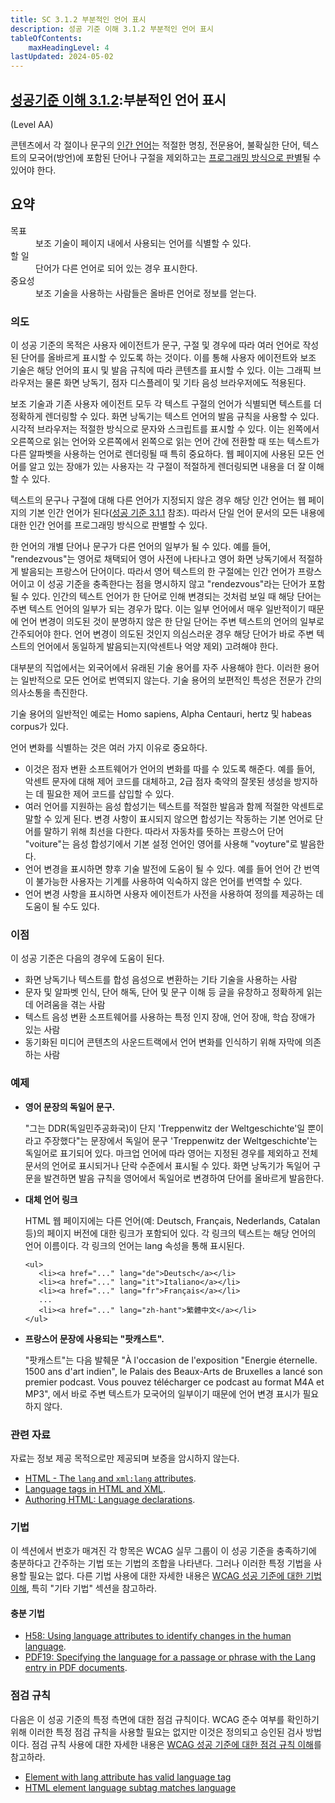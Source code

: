 ```yaml
---
title: SC 3.1.2 부분적인 언어 표시
description: 성공 기준 이해 3.1.2 부분적인 언어 표시
tableOfContents:
    maxHeadingLevel: 4
lastUpdated: 2024-05-02
---
```



## [성공기준 이해 3.1.2](https://w3.org/TR/WCAG22#language-of-parts):부분적인 언어 표시 

(Level AA)

<Card title="성공 기준(SC)"></Card>

콘텐츠에서 각 절이나 문구의 [인간 언어](../../../../glossary/human-language)는 적절한 명칭, 전문용어, 불확실한 단어, 텍스트의 모국어(방언)에 포함된 단어나 구절을 제외하고는 [프로그래밍 방식으로 판별](../../../../glossary/programmatically-determined)될 수 있어야 한다.

## 요약

<dl>
<dt>목표</dt>
<dd>보조 기술이 페이지 내에서 사용되는 언어를 식별할 수 있다.</dd>
<dt>할 일</dt>
<dd>단어가 다른 언어로 되어 있는 경우 표시한다.</dd>
<dt>중요성</dt>
<dd>보조 기술을 사용하는 사람들은 올바른 언어로 정보를 얻는다.</dd>
</dl>

### 의도

이 성공 기준의 목적은 사용자 에이전트가 문구, 구절 및 경우에 따라 여러 언어로 작성된 단어를 올바르게 표시할 수 있도록 하는 것이다. 이를 통해 사용자 에이전트와 보조 기술은 해당 언어의 표시 및 발음 규칙에 따라 콘텐츠를 표시할 수 있다. 이는 그래픽 브라우저는 물론 화면 낭독기, 점자 디스플레이 및 기타 음성 브라우저에도 적용된다.

보조 기술과 기존 사용자 에이전트 모두 각 텍스트 구절의 언어가 식별되면 텍스트를 더 정확하게 렌더링할 수 있다. 화면 낭독기는 텍스트 언어의 발음 규칙을 사용할 수 있다. 시각적 브라우저는 적절한 방식으로 문자와 스크립트를 표시할 수 있다. 이는 왼쪽에서 오른쪽으로 읽는 언어와 오른쪽에서 왼쪽으로 읽는 언어 간에 전환할 때 또는 텍스트가 다른 알파벳을 사용하는 언어로 렌더링될 때 특히 중요하다. 웹 페이지에 사용된 모든 언어를 알고 있는 장애가 있는 사용자는 각 구절이 적절하게 렌더링되면 내용을 더 잘 이해할 수 있다.

텍스트의 문구나 구절에 대해 다른 언어가 지정되지 않은 경우 해당 인간 언어는 웹 페이지의 기본 인간 언어가 된다([성공 기준 3.1.1](language-of-page) 참조). 따라서 단일 언어 문서의 모든 내용에 대한 인간 언어를 프로그래밍 방식으로 판별할 수 있다.

한 언어의 개별 단어나 문구가 다른 언어의 일부가 될 수 있다. 예를 들어, "rendezvous"는 영어로 채택되어 영어 사전에 나타나고 영어 화면 낭독기에서 적절하게 발음되는 프랑스어 단어이다. 따라서 영어 텍스트의 한 구절에는 인간 언어가 프랑스어이고 이 성공 기준을 충족한다는 점을 명시하지 않고 "rendezvous"라는 단어가 포함될 수 있다. 인간의 텍스트 언어가 한 단어로 인해 변경되는 것처럼 보일 때 해당 단어는 주변 텍스트 언어의 일부가 되는 경우가 많다. 이는 일부 언어에서 매우 일반적이기 때문에 언어 변경이 의도된 것이 분명하지 않은 한 단일 단어는 주변 텍스트의 언어의 일부로 간주되어야 한다. 언어 변경이 의도된 것인지 의심스러운 경우 해당 단어가 바로 주변 텍스트의 언어에서 동일하게 발음되는지(악센트나 억양 제외) 고려해야 한다.

대부분의 직업에서는 외국어에서 유래된 기술 용어를 자주 사용해야 한다. 이러한 용어는 일반적으로 모든 언어로 번역되지 않는다. 기술 용어의 보편적인 특성은 전문가 간의 의사소통을 촉진한다.

기술 용어의 일반적인 예로는 Homo sapiens, Alpha Centauri, hertz 및 habeas corpus가 있다.

언어 변화를 식별하는 것은 여러 가지 이유로 중요하다.

*   이것은 점자 변환 소프트웨어가 언어의 변화를 따를 수 있도록 해준다. 예를 들어, 악센트 문자에 대해 제어 코드를 대체하고, 2급 점자 축약의 잘못된 생성을 방지하는 데 필요한 제어 코드를 삽입할 수 있다.
*   여러 언어를 지원하는 음성 합성기는 텍스트를 적절한 발음과 함께 적절한 악센트로 말할 수 있게 된다. 변경 사항이 표시되지 않으면 합성기는 작동하는 기본 언어로 단어를 말하기 위해 최선을 다한다. 따라서 자동차를 뜻하는 프랑스어 단어 "voiture"는 음성 합성기에서 기본 설정 언어인 영어를 사용해 "voyture"로 발음한다.
*   언어 변경을 표시하면 향후 기술 발전에 도움이 될 수 있다. 예를 들어 언어 간 번역이 불가능한 사용자는 기계를 사용하여 익숙하지 않은 언어를 번역할 수 있다.
*   언어 변경 사항을 표시하면 사용자 에이전트가 사전을 사용하여 정의를 제공하는 데 도움이 될 수도 있다.

### 이점

이 성공 기준은 다음의 경우에 도움이 된다.

*   화면 낭독기나 텍스트를 합성 음성으로 변환하는 기타 기술을 사용하는 사람
*   문자 및 알파벳 인식, 단어 해독, 단어 및 문구 이해 등 글을 유창하고 정확하게 읽는 데 어려움을 겪는 사람
*   텍스트 음성 변환 소프트웨어를 사용하는 특정 인지 장애, 언어 장애, 학습 장애가 있는 사람
*   동기화된 미디어 콘텐츠의 사운드트랙에서 언어 변화를 인식하기 위해 자막에 의존하는 사람

### 예제

*   **영어 문장의 독일어 문구.**
    
    "그는 DDR(독일민주공화국)이 단지 'Treppenwitz der Weltgeschichte'일 뿐이라고 주장했다"는 문장에서 독일어 문구 'Treppenwitz der Weltgeschichte'는 독일어로 표기되어 있다. 마크업 언어에 따라 영어는 지정된 경우를 제외하고 전체 문서의 언어로 표시되거나 단락 수준에서 표시될 수 있다. 화면 낭독기가 독일어 구문을 발견하면 발음 규칙을 영어에서 독일어로 변경하여 단어를 올바르게 발음한다.
    
*   **대체 언어 링크**
    
    HTML 웹 페이지에는 다른 언어(예: Deutsch, Français, Nederlands, Catalan 등)의 페이지 버전에 대한 링크가 포함되어 있다. 각 링크의 텍스트는 해당 언어의 언어 이름이다. 각 링크의 언어는 lang 속성을 통해 표시된다.
    
    ```
    <ul>
       <li><a href="..." lang="de">Deutsch</a></li>
       <li><a href="..." lang="it">Italiano</a></li>
       <li><a href="..." lang="fr">Français</a></li>
       ...
       <li><a href="..." lang="zh-hant">繁體中文</a></li>
    </ul>
    ```
    
*   **프랑스어 문장에 사용되는 "팟캐스트".**
    
    "팟캐스트"는 다음 발췌문 "À l'occasion de l'exposition "Energie éternelle. 1500 ans d'art indien", le Palais des Beaux-Arts de Bruxelles a lancé son premier podcast. Vous pouvez télécharger ce podcast au format M4A et MP3", 에서 바로 주변 텍스트가 모국어의 일부이기 때문에 언어 변경 표시가 필요하지 않다.
    

### 관련 자료

자료는 정보 제공 목적으로만 제공되며 보증을 암시하지 않는다.

*   [HTML - The `lang` and `xml:lang` attributes](https://html.spec.whatwg.org/multipage/dom.html#attr-lang).
*   [Language tags in HTML and XML](https://www.w3.org/International/articles/language-tags/index.en).
*   [Authoring HTML: Language declarations](https://www.w3.org/TR/i18n-html-tech-lang/).

### 기법

이 섹션에서 번호가 매겨진 각 항목은 WCAG 실무 그룹이 이 성공 기준을 충족하기에 충분하다고 간주하는 기법 또는 기법의 조합을 나타낸다. 그러나 이러한 특정 기법을 사용할 필요는 없다. 다른 기법 사용에 대한 자세한 내용은 [WCAG 성공 기준에 대한 기법 이해](../understanding-techniques), 특히 "기타 기법" 섹션을 참고하라.

#### 충분 기법

*   [H58: Using language attributes to identify changes in the human language](https://www.w3.org/WAI/WCAG22/Techniques/html/H58).
*   [PDF19: Specifying the language for a passage or phrase with the Lang entry in PDF documents](https://www.w3.org/WAI/WCAG22/Techniques/pdf/PDF19).

### 점검 규칙

다음은 이 성공 기준의 특정 측면에 대한 점검 규칙이다. WCAG 준수 여부를 확인하기 위해 이러한 특정 점검 규칙을 사용할 필요는 없지만 이것은 정의되고 승인된 검사 방법이다. 점검 규칙 사용에 대한 자세한 내용은 [WCAG 성공 기준에 대한 점검 규칙 이해](understanding-act-rules.html)를 참고하라.

*   [Element with lang attribute has valid language tag](https://www.w3.org/WAI/standards-guidelines/act/rules/de46e4/)
*   [HTML element language subtag matches language](https://www.w3.org/WAI/standards-guidelines/act/rules/off6ek/proposed/)

